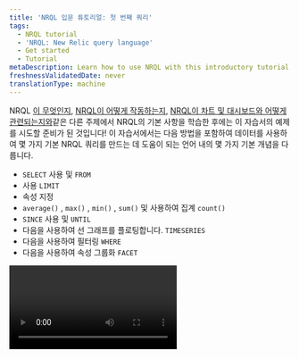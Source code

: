 ```yaml
---
title: 'NRQL 입문 튜토리얼: 첫 번째 쿼리'
tags:
  - NRQL tutorial
  - 'NRQL: New Relic query language'
  - Get started
  - Tutorial
metaDescription: Learn how to use NRQL with this introductory tutorial.
freshnessValidatedDate: never
translationType: machine
---
```


NRQL [이 무엇인지](/docs/query-your-data/nrql-new-relic-query-language/get-started/introduction-nrql-new-relics-query-language/), [NRQL이 어떻게 작동하는지](/docs/query-your-data/nrql-new-relic-query-language/get-started/introduction-nrql-how-nrql-works/), [NRQL이 차트 및 대시보드와 어떻게 관련되는지와](/docs/query-your-data/nrql-new-relic-query-language/get-started/charts-and-dashboards-with-nrql/)같은 다른 주제에서 NRQL의 기본 사항을 학습한 후에는 이 자습서의 예제를 시도할 준비가 된 것입니다! 이 자습서에서는 다음 방법을 포함하여 데이터를 사용하여 몇 가지 기본 NRQL 쿼리를 만드는 데 도움이 되는 언어 내의 몇 가지 기본 개념을 다룹니다.

* `SELECT` 사용 및 `FROM`
* 사용 `LIMIT`
* 속성 지정
* `average()` , `max()` , `min()` , `sum()` 및 사용하여 집계 `count()`
* `SINCE` 사용 및 `UNTIL`
* 다음을 사용하여 선 그래프를 플로팅합니다. `TIMESERIES`
* 다음을 사용하여 필터링 `WHERE`
* 다음을 사용하여 속성 그룹화 `FACET`

<Video id="3UHEHbprs6I" type="youtube" />

### 전제 조건

이 튜토리얼을 따라가려면 뉴렐릭 플랫폼으로 들어오는 일부 데이터만 있으면 됩니다. 뉴렐릭을 처음 사용하고 NRQL을 얼마나 쉽게 사용할 수 있는지 알고 싶다면 무료로 플랫폼을 시작하고 튜토리얼을 따라갈 수 있습니다. 당신이 해야 할 일은:

1. 아직 계정이 없으시다면, [지금 무료 계정을 신청](https://newrelic.com/signup)하십시오.
2. [에이전트와 통합을](/docs/infrastructure/host-integrations/get-started/introduction-host-integrations/) 사용하여 일반적인 프레임워크와 도구에서 데이터를 자동으로 수집하세요.
3. 뉴렐릭 설정 방법에 대한 권장 경로를 보려면 [빠른 릴리스 가이드를](/docs/new-relic-solutions/get-started/quick-launch-guide) 방문하세요. 쿼리할 데이터 수집을 시작하면 이 자습서나 이 시리즈의 다른 자습서를 사용할 준비가 모두 완료됩니다.

시작할 준비가 되셨나요? 갑시다!

### 1. 첫 번째 쿼리 만들기

<Steps>
  <Step>
    [쿼리 빌더](https://one.newrelic.com/data-exploration/query-builder) 에서 시작하기에 가장 좋은 곳은 New Relic APM에서 수집한 `Transaction` 라는 NRDB의 단일 이벤트 유형을 살펴보는 것입니다. 모든 NRQL 쿼리에는 `SELECT` 및 `FROM` 절이 있어야 합니다. 일부 데이터를 `SELECT` 하고 `FROM` 위치를 알려주어야 합니다. `Transaction` 이벤트 유형에서 모든 항목을 선택하는 이 기본 쿼리로 시작합니다.

    ```sql
    SELECT *
    FROM Transaction
    ```

    <img title="Select and From query" alt="A screenshot of a query with Select and From" src="/images/queries-nrql_screenshot-crop-tutorial-1.webp" />
  </Step>

  <Step>
    이것은 각각 타임스탬프와 속성 모음이 있는 많은 결과를 반환합니다. 지금은 단일 결과만 원하므로 `LIMIT 1` 를 사용하여 결과를 단일 레코드로 제한할 수 있습니다.

    ```sql
    SELECT *
    FROM Transaction
    LIMIT 1
    ```

    <img title="Select, From, and Limit query" alt="A screenshot of a query with Select, From, and Limit" src="/images/queries-nrql_screenshot-crop-tutorial-2.webp" />

    <Callout variant="important">
      `LIMIT` 이 제공되지 않으면 쿼리는 `SELECT *` 쿼리에 대해 100개의 테이블 행 또는 `FACET` 쿼리 및 `SELECT (attributes)` 쿼리에 대해 10개의 집계 값을 반환합니다. `LIMIT MAX` 를 사용하여 최대값까지 제한을 지정할 수 있습니다.
    </Callout>
  </Step>

  <Step>
    이제 결과의 양을 제어할 수 있습니다. 그러나 모든 속성을 원하지 않는 경우에는 어떻게 해야 합니까? 특정 데이터 포인트만 보고 싶다면? SQL과 마찬가지로 `*` 를 원하는 속성의 이름으로 바꾸면 몇 개의 문자만으로 이 작업을 수행할 수 있습니다. 이 경우 거래 이름과 소요 시간을 물어볼 수 있습니다.

    ```sql
    SELECT name, duration
    FROM Transaction
    ```

    이를 통해 이벤트의 전체 또는 일부 특정 특성을 반환하고 특정 수의 이벤트를 쿼리할 수 있는 쿼리를 작성했습니다. 이제 다음 단계인 데이터 집계를 할 차례입니다.

    <img title="Select and From with Duration query" alt="A screenshot of a query with Select and From using Duration" src="/images/queries-nrql_screenshot-crop-tutorial-3.webp" />
  </Step>
</Steps>

### 2. 데이터 집계

<Steps>
  <Step>
    경우에 따라 개별 데이터 포인트를 보는 대신 여러 이벤트에 걸쳐 요약된 집계 데이터를 보고 싶을 수도 있습니다. NRDB가 빛을 발하는 곳이 바로 여기입니다. NRDB는 수십억 개의 이벤트를 스캔하고 데이터에 대한 질문에 대한 즉각적인 실시간 답변을 제공할 수 있습니다. 예를 들어, 각 `Transaction` 이벤트에는 호출이 실행되는 데 걸린 시간(초)을 나타내는 기간 속성이 있습니다. 모든 `Transaction` 이벤트의 평균 기간을 알아보려면 다음 쿼리를 사용하세요.

    <SideBySide>
      <Side>
        ```sql
        SELECT average(duration) 
        FROM Transaction
        ```
      </Side>

      <Side>
        <img title="Select average duration from transaction query" alt="A screenshot of a query selecting the average duration from transaction" src="/images/queries-nrql_screenshot-crop-tutorial-4.webp" />
      </Side>
    </SideBySide>
  </Step>

  <Step>
    NRQL에는 이벤트 데이터를 집계하는 데 사용할 수 있는 많은 내장 함수가 있습니다. 일반적으로 사용되는 함수에는 `max()` , `min()` , `average()` , `median()` 및 `percentile()` 가 있습니다. 다음 쿼리를 사용하여 지난 60분 동안 가장 느린 트랜잭션 기간을 NRDB에 요청할 수 있습니다. 이렇게 하려면 NRDB에 다음을 요청하십시오. `max(duration).`

    <SideBySide>
      <Side>
        ```sql
        SELECT max(duration) 
        FROM Transaction
        ```
      </Side>

      <Side>
        <img title="Select maximum duration from transaction query" alt="A screenshot of a query selecting the maximum duration from transaction" src="/images/queries-nrql_screenshot-crop-tutorial-5.webp" />
      </Side>
    </SideBySide>
  </Step>

  <Step>
    이제 지난 60분 동안 가장 느린 고객 경험이 얼마나 걸렸는지 알 수 있습니다. 다음으로 역을 찾아 NRDB에 `min(duration)` 를 요청하여 가장 빠른 경험이 얼마나 오래 지속되었는지 확인합니다.

    <SideBySide>
      <Side>
        ```sql
        SELECT min(duration) 
        FROM Transaction
        ```
      </Side>

      <Side>
        <img title="Select minimum duration from transaction query" alt="A screenshot of a query selecting the minimum duration from transaction" src="/images/queries-nrql_screenshot-crop-tutorial-6.webp" />
      </Side>
    </SideBySide>
  </Step>

  <Step>
    보시다시피 `max()` 및 `min()` 는 모두 중요한 데이터 포인트를 반환합니다. 하지만 데이터에 대해 산술 연산을 수행하려면 어떻게 해야 할까요? `sum()` 사용하면 숫자 속성에 대한 기본 추가를 수행할 수 있습니다. 이 쿼리에서는 `databaseCallCount` 라는 새 속성을 사용합니다. 이 속성은 각 트랜잭션이 수행하는 데이터베이스 호출 수를 계산합니다. 이를 추가하면 기본 60분 기간 동안 데이터베이스 호출의 총량을 얻을 수 있습니다(앱이 데이터베이스와 통신하지 않는 경우 0이 됩니다).

    <SideBySide>
      <Side>
        ```sql
        SELECT sum(databaseCallCount) 
        FROM Transaction
        ```
      </Side>

      <Side>
        <img title="Select sum of the databaseCallCount from transaction query" alt="A screenshot of a query selecting the sum of the databaseCallCount from transaction" src="/images/queries-nrql_screenshot-crop-tutorial-7.webp" />
      </Side>
    </SideBySide>
  </Step>

  <Step>
    마지막으로 `count(*)` 로 기록된 모든 트랜잭션 이벤트를 계산할 수도 있습니다. 이 쿼리를 사용하여 New Relic APM에 보고하는 모든 애플리케이션에 대해 기록된 모든 이벤트를 계산할 수 있습니다.

    <SideBySide>
      <Side>
        ```sql
        SELECT count(*) 
        FROM Transaction
        ```
      </Side>

      <Side>
        <img title="Select all recorded transactions query" alt="A screenshot of a query selecting all recorded transactions" src="/images/queries-nrql_screenshot-crop-tutorial-8.webp" />
      </Side>
    </SideBySide>

    이제 데이터에 대해 많은 정보를 얻을 수 있습니다. 성능의 경계를 측정하고, 이벤트 데이터를 그룹화하고, 선택한 속성에 대한 정보를 계산할 수도 있습니다. 기간을 선택하고 `average`, `max` 및 `min` 값을 계산하고 숫자 속성을 추가하고 일정 기간 동안의 모든 이벤트를 계산했습니다. 이와 같은 데이터 조작은 시각화에 데이터를 표시하려는 경우 성능 문제를 파악하는 데 도움이 됩니다. 이제 다음 단계인 시간 범위 사용을 수행할 시간입니다.
  </Step>
</Steps>

### 3. 시간 범위 사용

<Steps>
  <Step>
    NRDB의 모든 데이터 조각에는 `timestamp` 가 있으며 모든 쿼리는 시간 범위 내의 데이터 하위 집합에서 작동합니다. NRQL 쿼리에 시간 범위를 제공하지 않으면 이전에 본 것처럼 기본적으로 마지막 60분이 반환됩니다. 하지만 다른 시간 범위의 데이터를 보려면 어떻게 해야 할까요? 표시되는 데이터 창을 어떻게 제어합니까? `SINCE` 및 `UNTIL` 키워드를 사용하여 쿼리 시간 범위의 시작과 끝을 제공하면 됩니다.

    <SideBySide>
      <Side>
        ```sql
        SELECT average(duration) 
        FROM Transaction 
        SINCE 1 day ago
        ```
      </Side>

      <Side>
        <img title="Select the average duration since 1 day ago query" alt="A screenshot of a query selecting the average duration since 1 day ago" src="/images/queries-nrql_screenshot-crop-tutorial-9.webp" />
      </Side>
    </SideBySide>
  </Step>

  <Step>
    `day`, `week`, `hour`, `minute` 또는 이와 동일한 복수형 키워드를 사용하여 쿼리를 만드는 시점을 기준으로 시간 범위를 지정할 수도 있습니다. `SINCE today` 또는 `SINCE this week` 와 같은 논리 표현식을 사용할 수도 있습니다.

    <SideBySide>
      <Side>
        ```sql
        SELECT average(duration) 
        FROM Transaction 
        SINCE this week
        ```
      </Side>

      <Side>
        <img title="Select the average duration since 1 week ago" alt="A screenshot of a query selecting the average duration since 1 week ago" src="/images/queries-nrql_screenshot-crop-tutorial-10.webp" />
      </Side>
    </SideBySide>
  </Step>

  <Step>
    다음은 상대 시간 범위를 보여주는 또 다른 쿼리입니다. 상대 시간을 지정할 때 `ago` 키워드를 포함해야 합니다.

    <SideBySide>
      <Side>
        ```sql
        SELECT average(duration) 
        FROM Transaction 
        SINCE 1 week ago 
        UNTIL 2 days ago
        ```
      </Side>

      <Side>
        <img title="Select the average duration since 1 week ago until 2 days ago" alt="A screenshot of a query selecting the average duration since 1 week ago until 2 days ago" src="/images/queries-nrql_screenshot-crop-tutorial-11.webp" />
      </Side>
    </SideBySide>

    이제 데이터를 더욱 효과적으로 제어할 수 있습니다. 쿼리에 기간을 추가하면 보고 싶은 데이터 창을 정확하게 정의할 수 있습니다. 이러한 컨트롤을 사용하면 데이터 보고가 시작되고 끝나는 위치를 정의하여 원하는 데이터에 집중할 수 있습니다. 또한 창을 선택하고 `week`, `day`, `hour`, `minute` 및 해당 복수형과 같은 일반적인 용어를 사용했습니다. 이제 다음 단계인 시계열 쿼리를 수행할 시간입니다.
  </Step>
</Steps>

### 4. 쿼리 시계열

<Steps>
  <Step>
    일반적인 NRQL 사용 사례는 시간 경과에 따라 값이 어떻게 변경되는지 쿼리하는 것입니다. 이 유형의 쿼리는 라인 차트, 영역 차트 및 기타 시각화를 위한 데이터를 제공합니다. 집계 함수 `average()` , `max()` , `min()` , `sum()` 및 `count()` 를 탐색하기 위해 이미 일부 쿼리를 실행했습니다. 이제 이 예를 사용하여 집계 함수로 만든 쿼리를 가져오고 `TIMESERIES` 키워드를 추가하여 시간 경과에 따른 값을 그리는 방법을 확인하십시오.

    ```sql
    SELECT average(duration) 
    FROM Transaction 
    SINCE 1 day ago 
    TIMESERIES
    ```

    <img title="Select the average duration since 1 day ago over with a time series" alt="A screenshot of a query that selects the average duration since 1 day ago with a time series" src="/images/queries-nrql_screenshot-crop-tutorial-12.webp" />
  </Step>

  <Step>
    시계열 쿼리는 지정된 기간 동안 데이터를 버킷이라는 여러 지역으로 나눕니다. NRDB가 해당 버킷의 너비에 대한 값을 선택하도록 하거나 직접 선택할 수 있습니다. 이 쿼리를 사용하여 1시간 버킷으로 구성된 반환된 데이터와 함께 애플리케이션 트랜잭션의 평균 기간을 표시하도록 NRDB에 요청합니다.

    ```sql
    SELECT average(duration) 
    FROM Transaction 
    SINCE 1 day ago 
    TIMESERIES 1 hour
    ```

    <img title="Select the average duration since 1 day ago using 1 hour buckets" alt="A screenshot of a query selecting the average duration since 1 day ago using 1 hour buckets" src="/images/queries-nrql_screenshot-crop-tutorial-13.webp" />
  </Step>

  <Step>
    1일 동안 24개의 데이터 포인트만 표시되므로 더 평평한 그래프가 반환될 수 있습니다. 하지만 가능한 최대 세분성을 확인하려면 어떻게 해야 할까요? 모든 시계열 쿼리에는 최대 366개의 데이터 버킷이 있을 수 있습니다. 즉, 24시간 동안 가능한 최대 세분성은 데이터를 4분 기간으로 버킷화하는 것입니다. `TIMESERIES 4 minutes` 또는 `TIMESERIES MAX` 사용하여 이를 쿼리합니다.

    ```sql
    SELECT average(duration) 
    FROM Transaction 
    SINCE 1 day ago 
    TIMESERIES MAX
    ```

    <img title="Select the average duration since 1 day ago using the maximum number of buckets" alt="A screenshot of a query selecting the average duration since 1 ago using the maximum number of buckets" src="/images/queries-nrql_screenshot-crop-tutorial-14.webp" />

    이제 요약된 숫자에서 시간 경과에 따른 데이터 추세를 선형 차트로 표현하는 새로운 수준의 데이터 시각화에 도달했습니다. 보시다시피, `TIMESERIES` 사용하면 지정된 창에 대한 데이터 시각화, 세분성 및 평균화를 완벽하게 제어할 수 있습니다. 다음 단계인 `WHERE` 절을 사용할 차례입니다.
  </Step>
</Steps>

### 5. WHERE 절을 사용하세요

<Steps>
  <Step>
    경우에 따라 쿼리가 NRDB 데이터의 특정 하위 집합에서 작동하기를 원할 수 있습니다. 예를 들어 애플리케이션의 평균 응답 시간을 쿼리할 때 트랜잭션이 `Web` 또는 `Non-Web` (예: cron 작업 또는 대기 중인 작업) 트랜잭션인지 지정하는 `transactionType` 속성을 사용할 수 있습니다. 이 예를 사용하여 `Web` 트랜잭션 유형에 대한 데이터만 반환하는 쿼리를 생성합니다.

    ```sql
    SELECT average(duration) 
    FROM Transaction 
    WHERE transactionType='Web' 
    TIMESERIES
    ```

    <img title="Select the avarege duration for Web transaction types with a time series" alt="A screenshot of a query selecting the average duration for Web transaction types with a time series" src="/images/queries-nrql_screenshot-crop-tutorial-15.webp" />
  </Step>

  <Step>
    또한 `AND` 및 `OR` 을 결합하여 괄호 `(` 및 `)` 를 사용하여 이들이 함께 작동하는 방식을 제어하여 더 복잡한 쿼리를 만들 수 있습니다. 이 쿼리는 100ms보다 빠르고 응답 코드가 200 또는 302인 &quot;웹&quot; 트랜잭션의 평균 응답 시간을 보여줍니다. `OR` 를 제어하기 위해 괄호를 사용하는 것에 주목하십시오.

    ```sql
    SELECT average(duration) 
    FROM Transaction 
    WHERE transactionType='Web' 
    AND duration < 0.1 
    AND (httpResponseCode=200 
    OR httpResponseCode=302) 
    TIMESERIES
    ```

    <img title="Select the average duration for Web transaction types with a duration of less than 0.1 seconds with the response codes 200 or 302 with a time series" alt="A screenshot of a query selecting the average duration for Web transaction types with a duration of less than 0.1 seconds with the response codes 200 or 302 with a time series" src="/images/queries-nrql_screenshot-crop-tutorial-16.webp" />

    지금까지 수행한 모든 쿼리는 지정된 시간 창에서 사용 가능한 모든 데이터에 대해 작업을 수행했습니다. 그러나 원하지 않는 데이터를 필터링하는 것도 중요합니다. 위의 예는 트랜잭션 유형을 필터링하거나 특정 응답 코드가 발생할 때 유용합니다. 마찬가지로 특정 `appName` , 트랜잭션 `name` 또는 데이터에 태그를 추가한 맞춤 속성으로 필터링할 수 있습니다. 자습서의 마지막 단계인 패싯 쿼리 사용을 수행할 시간입니다.
  </Step>
</Steps>

### 6. 쿼리를 분석하세요

<Steps>
  <Step>
    특정 속성으로 그룹화된 &quot;상위 N&quot; 값을 결정하려는 경우가 많습니다. NRQL에서는 `FACET` 를 사용하여 이 작업을 수행합니다. 예를 들어 평균적으로 관찰된 가장 느린 `Transaction` 호출을 이름별로 그룹화하여 쿼리할 수 있습니다. 이것을 &quot;이름별 패싯&quot;이라고 생각하십시오.

    <SideBySide>
      <Side>
        ```sql
        SELECT average(duration) 
        FROM Transaction 
        FACET name 
        SINCE 1 day ago
        ```
      </Side>

      <Side>
        <img title="Select the average duration since 1 day ago faceted by name" alt="A screenshot of a query that selects the average duration since 1 day ago faceted by name" src="/images/queries-nrql_screenshot-crop-tutorial-17.webp" />
      </Side>
    </SideBySide>
  </Step>

  <Step>
    기본적으로 패싯 쿼리는 상위 10개 결과를 반환하지만 `LIMIT` 를 배치하여 반환되는 결과 수를 사용자 지정할 수 있습니다. 이 예에서는 `TIMESERIES` 를 사용하여 라인 차트에 표시된 상위 5개 결과를 검색합니다.

    <SideBySide>
      <Side>
        ```sql
        SELECT average(duration) 
        FROM Transaction 
        FACET name 
        SINCE 3 hours ago 
        LIMIT 5 
        TIMESERIES
        ```
      </Side>

      <Side>
        <img title="Select the average duration from the top 5 results since 3 hours ago grouped by name with a time series" alt="A screenshot of a query selecting the average duration from the top 4 results since 3 hours ago grouped by name with a time series" src="/images/queries-nrql_screenshot-crop-tutorial-18.webp" />
      </Side>
    </SideBySide>
  </Step>

  <Step>
    그러나 선 차트가 필요하지 않거나 더 큰 트랜잭션 목록이 필요할 수 있습니다. `TIMESERIES` 를 제거하면 막대 또는 원형 차트를 렌더링할 수 있으며 `LIMIT` 을 늘려 목록의 범위를 늘릴 수 있습니다.

    <SideBySide>
      <Side>
        ```sql
        SELECT average(duration) 
        FROM Transaction 
        FACET name 
        SINCE 3 hours ago 
        LIMIT 20
        ```
      </Side>

      <Side>
        <img title="Select the average duration from the top 20 results since 3 hours ago grouped by name without a time series" alt="A screenshot of a query selecting the average duration from the top 20 results since 3 hours ago grouped by name without a time series" src="/images/queries-nrql_screenshot-crop-tutorial-19.webp" />
      </Side>
    </SideBySide>
  </Step>

  <Step>
    마지막으로 다음은 New Relic에 보고하는 개별 애플리케이션별로 세분화된 웹 트랜잭션의 양을 비교하는 약간 더 복잡한 쿼리입니다.

    ```sql
    SELECT count(*) 
    FROM Transaction 
    WHERE transactionType='Web' 
    FACET appName 
    LIMIT 5 
    SINCE 6 hours ago 
    TIMESERIES
    ```

    <img title="Select all web transactions from the top 5 results since 6 hours ago grouped by appName with a time series" alt="A screenshot of a query selecting all web transactions from the top 5 results since 6 hours ago grouped by appName with a time series" src="/images/queries-nrql_screenshot-crop-tutorial-20.webp" />

    그룹화 또는 &quot;패싯&quot;을 사용하면 데이터의 차원을 얻을 수 있습니다. 집계 함수를 적용할 때 `FACET` 를 사용하여 이벤트 데이터를 보고하는 모든 속성(기본값 또는 사용자 정의)별로 그룹화할 수 있습니다( `WHERE` 절처럼). 결과 데이터 세트를 보다 직접적으로 조사할 수 있도록 데이터 [에 사용자 정의 속성을 추가](/docs/data-apis/custom-data/custom-events/collect-custom-attributes/) 하거나 [새 사용자 정의 이벤트를 보고](/docs/data-apis/custom-data/custom-events/apm-report-custom-events-attributes/) 하는 것이 좋습니다.
  </Step>
</Steps>

축하합니다: 첫 번째 NRQL 자습서를 완료했습니다! 여기까지 했다면 이제 NRQL을 사용하여 이벤트 데이터를 쿼리하는 기본 사항을 알게 되었습니다.

### 다음은 뭐지?

더 많은 고급 개념과 사용 사례를 다루는 세 가지 추가 튜토리얼을 통해 더 많은 NRQL을 탐색할 수 있습니다! 먼저 [데이터 처리](/docs/query-your-data/nrql-new-relic-query-language/get-started/nrql-tutorial-process-your-data/) 에 대한 튜토리얼을 진행한 다음 [대시보드 고급](/docs/query-your-data/nrql-new-relic-query-language/get-started/nrql-tutorial-advanced-dashboarding/) 튜토리얼로 이동하고 마지막으로 가장 [고급 NRQL 기능](/docs/query-your-data/nrql-new-relic-query-language/get-started/nrql-tutorial-advanced-functions/) 에 대한 튜토리얼로 시리즈를 마무리하는 것이 좋습니다.